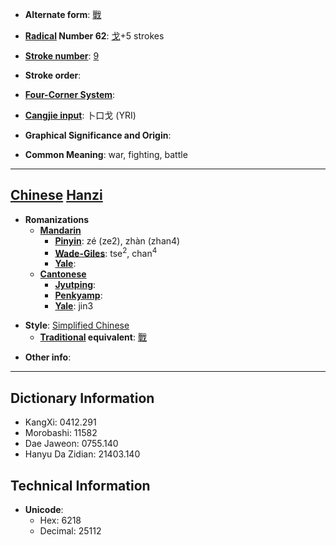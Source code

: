 * '''Alternate form''': [[戰]]

* '''[[Wiktionary:Chinese radical index| Radical]] Number 62''': [[Wiktionary:Chinese radical index 戈|戈]]+5 strokes

* '''[[Wiktionary:Chinese total strokes index|Stroke number]]''': [[Wiktionary:Chinese total strokes index 9|9]]

* '''Stroke order''': 

* '''[[Wiktionary:Chinese four corner index|Four-Corner System]]''': 

* '''[[Wiktionary:Chinese Cangjie index|Cangjie input]]''': 卜口戈 (YRI)

* '''Graphical Significance and Origin''': 

* '''Common Meaning''': war, fighting, battle

----

== [[Chinese]] [[Hanzi]] ==

* '''Romanizations'''
** '''[[Mandarin]]'''
*** '''[[Pinyin]]''': zé (ze2), zhàn (zhan4)
*** '''[[Wade-Giles]]''': tse<sup>2</sup>, chan<sup>4</sup>
*** '''[[Yale]]''': 
** '''[[Cantonese]]'''
*** '''[[Jyutping]]''':
*** '''[[Penkyamp]]''': 
*** '''[[Yale]]''': jin3

* '''Style''': [[Simplified Chinese]] 
** '''[[Traditional Chinese|Traditional]] equivalent''': [[戰]]

* '''Other info''': 

----

== Dictionary Information ==

* KangXi: 0412.291
* Morobashi: 11582
* Dae Jaweon: 0755.140
* Hanyu Da Zidian: 21403.140

== Technical Information ==

* '''Unicode''':
** Hex: 6218
** Decimal: 25112